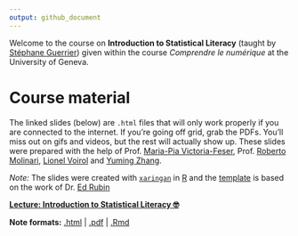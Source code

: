 ```yaml
---
output: github_document
---
```


Welcome to the course on **Introduction to Statistical Literacy** (taught by [Stéphane Guerrier](https://stephaneguerrier.com/)) given within the course *Comprendre le numérique* at the University of Geneva.

# Course material

The linked slides (below) are `.html` files that will only work properly if you are connected to the internet. If you're going off grid, grab the PDFs. You'll miss out on gifs and videos, but the rest will actually show up. These slides were prepared with the help of Prof. [Maria-Pia Victoria-Feser](https://www.unige.ch/gsem/en/research/faculty/all/maria-pia-victoria-feser/), Prof. [Roberto Molinari](https://github.com/robertomolinari), [Lionel Voirol](https://github.com/lionelvoirol) and [Yuming Zhang](https://github.com/Yuming-Zhang).

*Note:* The slides were created with [`xaringan`](https://github.com/yihui/xaringan/wiki) in [R](cran.r-project.org) and the [template](https://github.com/edrubin/EC607S20) is based on the work of Dr. [Ed Rubin](https://edrub.in)

**[Lecture: Introduction to Statistical Literacy 🤓 ](https://raw.githack.com/stephaneguerrier/StatLiteracy/main/slides2021_web.html)**
 
**Note formats:** [.html](https://raw.githack.com/stephaneguerrier/StatLiteracy/main/slides2021_web.html) |
[.pdf](https://raw.githack.com/stephaneguerrier/StatLiteracy/main/slides2021.pdf) |
[.Rmd](https://raw.githack.com/stephaneguerrier/StatLiteracy/main/slides2021_web.Rmd)
